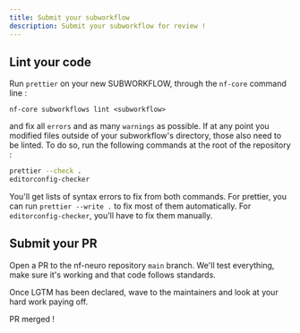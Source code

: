 ```yaml
---
title: Submit your subworkflow
description: Submit your subworkflow for review !
---
```


## Lint your code

Run `prettier` on your new SUBWORKFLOW, through the `nf-core` command line :

```
nf-core subworkflows lint <subworkflow>
```

and fix all `errors` and as many `warnings` as possible. If at any point you modified files outside of your subworkflow's
directory, those also need to be linted. To do so, run the following commands at the root of the repository :

```bash
prettier --check .
editorconfig-checker
```

You'll get lists of syntax errors to fix from both commands. For prettier, you can run `prettier --write .` to fix most
of them automatically. For `editorconfig-checker`, you'll have to fix them manually.

## Submit your PR

Open a PR to the nf-neuro repository `main` branch. We'll test everything, make sure it's
working and that code follows standards.

Once LGTM has been declared, wave to the maintainers and look at your hard work paying off.

PR merged !
